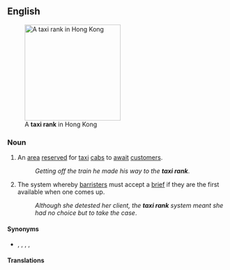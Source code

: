 ==English==
[[Image:Kowloon Waterfront, Hong Kong, 2013-08-09, DD 05.jpg|thumb|220px|A '''taxi rank''' in Hong Kong]]

===Noun===
{{en-noun}}

# An [[area]] [[reserved]] for [[taxi]] [[cabs]] to [[await]] [[customer]]s.
#: ''Getting off the train he made his way to the '''taxi rank'''''.
# {{lb|en|British}} The system whereby [[barrister]]s must accept a [[brief]] if they are the first available when one comes up.
#: ''Although she detested her client, the '''taxi rank''' system meant she had no choice but to take the case''.

====Synonyms====
* {{l|en|taxicab stand}}, {{l|en|cab stand}}, {{l|en|taxi stand}}, {{l|en|cab rank}}, {{l|en|hack stand}}

====Translations====
{{trans-see|taxi stand}}